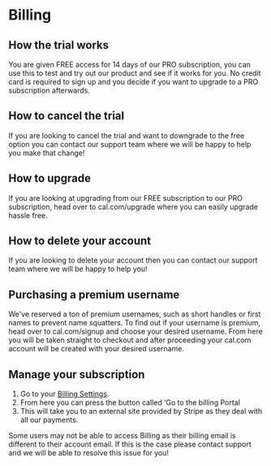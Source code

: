 # Billing
## How the trial works
You are given FREE access for 14 days of our PRO subscription, you can use this to test and try out our product and see if it works for you. No credit card is required to sign up and you decide if you want to upgrade to a PRO subscription afterwards.

## How to cancel the trial
If you are looking to cancel the trial and want to downgrade to the free option you can contact our support team where we will be happy to help you make that change!

## How to upgrade
If you are looking at upgrading from our FREE subscription to our PRO subscription, head over to cal.com/upgrade where you can easily upgrade hassle free.

## How to delete your account
If you are looking to delete your account then you can contact our support team where we will be happy to help you!

## Purchasing a premium username
We've reserved a ton of premium usernames, such as short handles or first names to prevent name squatters. To find out if your username is premium, head over to cal.com/signup and choose your desired username. From here you will be taken straight to checkout and after proceeding your cal.com account will be created with your desired username.

## Manage your subscription
1. Go to your [Billing Settings](https://app.cal.com/settings/billing).
2. From here you can press the button called ‘Go to the billing Portal
3. This will take you to an external site provided by Stripe as they deal with all our payments.

Some users may not be able to access Billing as their billing email is different to their account email. If this is the case please contact support and we will be able to resolve this issue for you!
